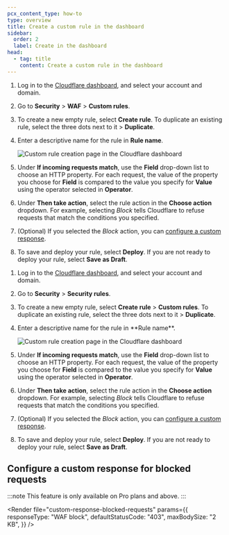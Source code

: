 ```yaml
---
pcx_content_type: how-to
type: overview
title: Create a custom rule in the dashboard
sidebar:
  order: 2
  label: Create in the dashboard
head:
  - tag: title
    content: Create a custom rule in the dashboard
---
```



<Tabs syncKey="dashNewNav"> <TabItem label="Old dashboard">

1. Log in to the [Cloudflare dashboard](https://dash.cloudflare.com), and select your account and domain.

2. Go to **Security** > **WAF** > **Custom rules**.

3. To create a new empty rule, select **Create rule**. To duplicate an existing rule, select the three dots next to it > **Duplicate**.

4. Enter a descriptive name for the rule in **Rule name**.

   ![Custom rule creation page in the Cloudflare dashboard](~/assets/images/waf/custom-rules/firewall-custom-rule-create.png)

5. Under **If incoming requests match**, use the **Field** drop-down list to choose an HTTP property. For each request, the value of the property you choose for **Field** is compared to the value you specify for **Value** using the operator selected in **Operator**.

6. Under **Then take action**, select the rule action in the **Choose action** dropdown. For example, selecting _Block_ tells Cloudflare to refuse requests that match the conditions you specified.

7. (Optional) If you selected the _Block_ action, you can [configure a custom response](#configure-a-custom-response-for-blocked-requests).

8. To save and deploy your rule, select **Deploy**. If you are not ready to deploy your rule, select **Save as Draft**.

</TabItem> <TabItem label="New dashboard" icon="rocket">

1. Log in to the [Cloudflare dashboard](https://dash.cloudflare.com), and select your account and domain.

2. Go to **Security** > **Security rules**.

3. To create a new empty rule, select **Create rule** > **Custom rules**. To duplicate an existing rule, select the three dots next to it > **Duplicate**.

4. <a id="rule-form" />
   Enter a descriptive name for the rule in **Rule name**.

   ![Custom rule creation page in the Cloudflare dashboard](~/assets/images/waf/custom-rules/firewall-custom-rule-create.png)

5. Under **If incoming requests match**, use the **Field** drop-down list to choose an HTTP property. For each request, the value of the property you choose for **Field** is compared to the value you specify for **Value** using the operator selected in **Operator**.

6. Under **Then take action**, select the rule action in the **Choose action** dropdown. For example, selecting _Block_ tells Cloudflare to refuse requests that match the conditions you specified.

7. (Optional) If you selected the _Block_ action, you can [configure a custom response](#configure-a-custom-response-for-blocked-requests).

8. To save and deploy your rule, select **Deploy**. If you are not ready to deploy your rule, select **Save as Draft**.

</TabItem> </Tabs>

## Configure a custom response for blocked requests

:::note
This feature is only available on Pro plans and above.
:::

<Render
	file="custom-response-blocked-requests"
	params={{
		responseType: "WAF block",
		defaultStatusCode: "403",
		maxBodySize: "2 KB",
	}}
/>
